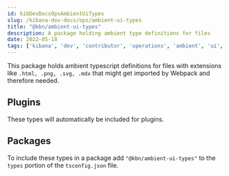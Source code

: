 ```yaml
---
id: kibDevDocsOpsAmbientUiTypes
slug: /kibana-dev-docs/ops/ambient-ui-types
title: "@kbn/ambient-ui-types"
description: A package holding ambient type definitions for files
date: 2022-05-18
tags: ['kibana', 'dev', 'contributor', 'operations', 'ambient', 'ui', 'types']
---
```


This package holds ambient typescript definitions for files with extensions like `.html, .png, .svg, .mdx` that might get imported by Webpack and therefore needed.

## Plugins
These types will automatically be included for plugins.

## Packages

To include these types in a package add `"@kbn/ambient-ui-types"` to the `types` portion of the `tsconfig.json` file.